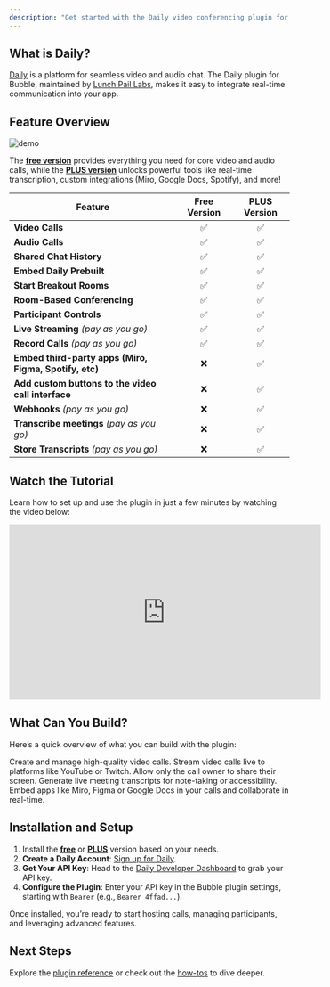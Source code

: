 ```yaml
---
description: "Get started with the Daily video conferencing plugin for Bubble."
---
```



## What is Daily?

[Daily](https://www.daily.co/) is a platform for seamless video and audio chat. The Daily plugin for Bubble, maintained by [Lunch Pail Labs](https://www.lunchpaillabs.com), makes it easy to integrate real-time communication into your app.

## Feature Overview

![demo](https://res.cloudinary.com/dpfmaccxx/image/upload/v1727828385/chatplugindemo_yxpv8u.gif)

The [**free version**](https://bubble.io/plugin/daily-video-chat-1622494385281x917140771709124600) provides everything you need for core video and audio calls, while the [**PLUS version**](https://bubble.io/plugin/daily-video--audio-plus-1727441795463x240182085842370560) unlocks powerful tools like real-time transcription, custom integrations (Miro, Google Docs, Spotify), and more!

| **Feature**                                            | **Free Version** | **PLUS Version** |
| ------------------------------------------------------ | :--------------: | :--------------: |
| **Video Calls**                                        |        ✅        |        ✅        |
| **Audio Calls**                                        |        ✅        |        ✅        |
| **Shared Chat History**                                |        ✅        |        ✅        |
| **Embed Daily Prebuilt**                               |        ✅        |        ✅        |
| **Start Breakout Rooms**                               |        ✅        |        ✅        |
| **Room-Based Conferencing**                            |        ✅        |        ✅        |
| **Participant Controls**                               |        ✅        |        ✅        |
| **Live Streaming** _(pay as you go)_                   |        ✅        |        ✅        |
| **Record Calls** _(pay as you go)_                     |        ✅        |        ✅        |
| **Embed third-party apps (Miro, Figma, Spotify, etc)** |        ❌        |        ✅        |
| **Add custom buttons to the video call interface**     |        ❌        |        ✅        |
| **Webhooks** _(pay as you go)_                         |        ❌        |        ✅        |
| **Transcribe meetings** _(pay as you go)_              |        ❌        |        ✅        |
| **Store Transcripts** _(pay as you go)_                |        ❌        |        ✅        |

## Watch the Tutorial

Learn how to set up and use the plugin in just a few minutes by watching the video below:

<iframe
  width="560"
  height="315"
  src="https://www.youtube.com/embed/jQGVUxl9WV4"
  title="YouTube video player"
  frameborder="0"
  allow="accelerometer; autoplay; clipboard-write; encrypted-media; gyroscope; picture-in-picture"
  allowfullscreen
></iframe>

## What Can You Build?

Here’s a quick overview of what you can build with the plugin:

<CardGroup cols={3}>
  <Card
    title="Video calls"
    icon="video"
    href="https://www.daily.co/blog/integrate-daily-video-chat-in-your-bubble-app-in-less-than-30-minutes"
  >
    Create and manage high-quality video calls.
  </Card>
  <Card
    title="Livestreams"
    icon="tv"
    href="/bubble/daily/how-tos/set-up-livestream"
  >
    Stream video calls live to platforms like YouTube or Twitch.
  </Card>
  <Card
    title="Broadcasts"
    icon="airplay"
    href="/bubble/daily/how-tos/owner-only-broadcast"
  >
    Allow only the call owner to share their screen.
  </Card>
</CardGroup>

<CardGroup cols={2}>
  <Card
    title="Real-Time Transcriptions"
    icon="text"
    href="/bubble/daily/how-tos/transcribe-a-meeting"
  >
    Generate live meeting transcripts for note-taking or accessibility.
  </Card>
  <Card
    title="Collaborative Apps"
    icon="share"
    href="/bubble/daily/how-tos/add-custom-integrations"
  >
    Embed apps like Miro, Figma or Google Docs in your calls and collaborate in
    real-time.
  </Card>
</CardGroup>

## Installation and Setup

1. Install the [**free**](https://bubble.io/plugin/daily-video-chat-1622494385281x917140771709124600) or [**PLUS**](https://bubble.io/plugin/daily-video--audio-plus-1727441795463x240182085842370560) version based on your needs.
2. **Create a Daily Account**: [Sign up for Daily](https://dashboard.daily.co/u/signup).
3. **Get Your API Key**: Head to the [Daily Developer Dashboard](https://dashboard.daily.co/developers) to grab your API key.
4. **Configure the Plugin**: Enter your API key in the Bubble plugin settings, starting with `Bearer` (e.g., `Bearer 4ffad...`).

Once installed, you’re ready to start hosting calls, managing participants, and leveraging advanced features.

## Next Steps

Explore the [plugin reference](/bubble/daily/plugin-reference/actions/create-room) or check out the [how-tos](/bubble/daily/how-tos/use-daily-events) to dive deeper.

<dailyBubbleFooter />
